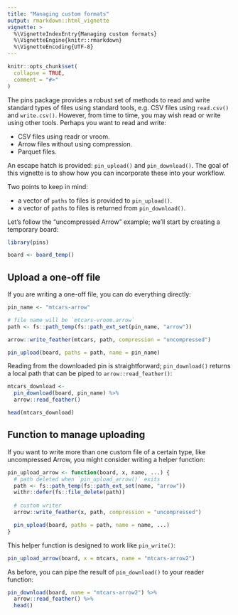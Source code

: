 ```yaml
---
title: "Managing custom formats"
output: rmarkdown::html_vignette
vignette: >
  %\VignetteIndexEntry{Managing custom formats}
  %\VignetteEngine{knitr::rmarkdown}
  %\VignetteEncoding{UTF-8}
---
```


```r
knitr::opts_chunk$set(
  collapse = TRUE,
  comment = "#>"
)
```

The pins package provides a robust set of methods to read and write standard types of files using standard tools, e.g. CSV files using `read.csv()` and `write.csv()`.
However, from time to time, you may wish read or write using other tools. Perhaps you want to read and write:

 - CSV files using readr or vroom.
 - Arrow files without using compression. 
 - Parquet files.

An escape hatch is provided: `pin_upload()` and `pin_download()`. 
The goal of this vignette is to show how you can incorporate these into your workflow.

Two points to keep in mind:

 - a vector of `paths` to files is provided to `pin_upload()`.
 - a vector of `paths` to files is returned from `pin_download()`.

Let's follow the "uncompressed Arrow" example; we'll start by creating a temporary board:

```r
library(pins)

board <- board_temp()
```

## Upload a one-off file

If you are writing a one-off file, you can do everything directly:

```r
pin_name <- "mtcars-arrow"

# file name will be `mtcars-vroom.arrow`
path <- fs::path_temp(fs::path_ext_set(pin_name, "arrow"))

arrow::write_feather(mtcars, path, compression = "uncompressed")

pin_upload(board, paths = path, name = pin_name)
```

Reading from the downloaded pin is straightforward; `pin_download()` returns a local path that can be piped to `arrow::read_feather()`:

```r
mtcars_download <- 
  pin_download(board, pin_name) %>%
  arrow::read_feather()

head(mtcars_download)
```

## Function to manage uploading

If you want to write more than one custom file of a certain type, like uncompressed Arrow, you might consider writing a helper function:

```r
pin_upload_arrow <- function(board, x, name, ...) {
  # path deleted when `pin_upload_arrow()` exits
  path <- fs::path_temp(fs::path_ext_set(name, "arrow"))
  withr::defer(fs::file_delete(path))
 
  # custom writer
  arrow::write_feather(x, path, compression = "uncompressed")

  pin_upload(board, paths = path, name = name, ...) 
}
```

This helper function is designed to work like `pin_write()`:

```r
pin_upload_arrow(board, x = mtcars, name = "mtcars-arrow2")
```

As before, you can pipe the result of `pin_download()` to your reader function:

```r
pin_download(board, name = "mtcars-arrow2") %>%
  arrow::read_feather() %>%
  head()
```
